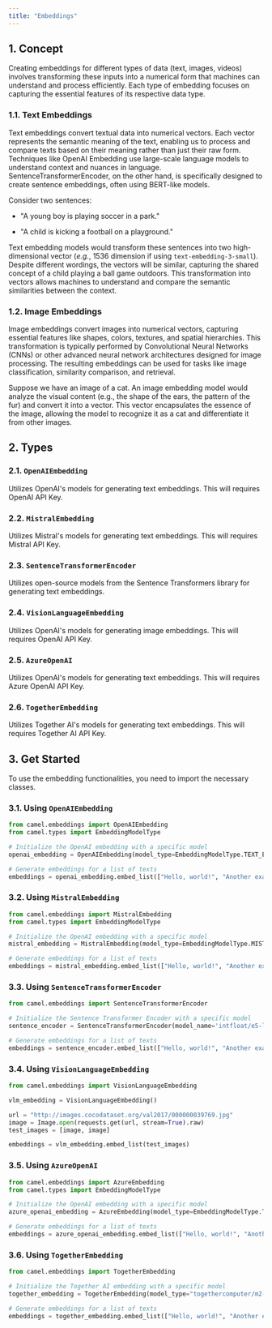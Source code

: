 ```yaml
---
title: "Embeddings"
---
```


## 1. Concept
Creating embeddings for different types of data (text, images, videos) involves transforming these inputs into a numerical form that machines can understand and process efficiently. Each type of embedding focuses on capturing the essential features of its respective data type.

### 1.1. Text Embeddings
Text embeddings convert textual data into numerical vectors. Each vector represents the semantic meaning of the text, enabling us to process and compare texts based on their meaning rather than just their raw form. Techniques like OpenAI Embedding use large-scale language models to understand context and nuances in language. SentenceTransformerEncoder, on the other hand, is specifically designed to create sentence embeddings, often using BERT-like models.

Consider two sentences:

- "A young boy is playing soccer in a park."

- "A child is kicking a football on a playground."

Text embedding models would transform these sentences into two high-dimensional vector (*e.g.*, 1536 dimension if using `text-embedding-3-small`). Despite different wordings, the vectors will be similar, capturing the shared concept of a child playing a ball game outdoors. This transformation into vectors allows machines to understand and compare the semantic similarities between the context.

### 1.2. Image Embeddings
Image embeddings convert images into numerical vectors, capturing essential features like shapes, colors, textures, and spatial hierarchies. This transformation is typically performed by Convolutional Neural Networks (CNNs) or other advanced neural network architectures designed for image processing. The resulting embeddings can be used for tasks like image classification, similarity comparison, and retrieval.

Suppose we have an image of a cat. An image embedding model would analyze the visual content (e.g., the shape of the ears, the pattern of the fur) and convert it into a vector. This vector encapsulates the essence of the image, allowing the model to recognize it as a cat and differentiate it from other images.


## 2. Types

### 2.1. `OpenAIEmbedding`
Utilizes OpenAI's models for generating text embeddings. This will requires OpenAI API Key.

### 2.2. `MistralEmbedding`
Utilizes Mistral's models for generating text embeddings. This will requires Mistral API Key.

### 2.3. `SentenceTransformerEncoder`
Utilizes open-source models from the Sentence Transformers library for generating text embeddings.

### 2.4. `VisionLanguageEmbedding`
Utilizes OpenAI's models for generating image embeddings. This will requires OpenAI API Key.

### 2.5. `AzureOpenAI`
Utilizes OpenAI's models for generating text embeddings. This will requires Azure OpenAI API Key.

### 2.6. `TogetherEmbedding`
Utilizes Together AI's models for generating text embeddings. This will requires Together AI API Key.


## 3. Get Started
To use the embedding functionalities, you need to import the necessary classes.

### 3.1. Using `OpenAIEmbedding`
```python
from camel.embeddings import OpenAIEmbedding
from camel.types import EmbeddingModelType

# Initialize the OpenAI embedding with a specific model
openai_embedding = OpenAIEmbedding(model_type=EmbeddingModelType.TEXT_EMBEDDING_3_SMALL)

# Generate embeddings for a list of texts
embeddings = openai_embedding.embed_list(["Hello, world!", "Another example"])
```

### 3.2. Using `MistralEmbedding`
```python
from camel.embeddings import MistralEmbedding
from camel.types import EmbeddingModelType

# Initialize the OpenAI embedding with a specific model
mistral_embedding = MistralEmbedding(model_type=EmbeddingModelType.MISTRAL_EMBED)

# Generate embeddings for a list of texts
embeddings = mistral_embedding.embed_list(["Hello, world!", "Another example"])
```

### 3.3. Using `SentenceTransformerEncoder`
```python
from camel.embeddings import SentenceTransformerEncoder

# Initialize the Sentence Transformer Encoder with a specific model
sentence_encoder = SentenceTransformerEncoder(model_name='intfloat/e5-large-v2')

# Generate embeddings for a list of texts
embeddings = sentence_encoder.embed_list(["Hello, world!", "Another example"])
```

### 3.4. Using `VisionLanguageEmbedding`
```python
from camel.embeddings import VisionLanguageEmbedding

vlm_embedding = VisionLanguageEmbedding()

url = "http://images.cocodataset.org/val2017/000000039769.jpg"
image = Image.open(requests.get(url, stream=True).raw)
test_images = [image, image]

embeddings = vlm_embedding.embed_list(test_images)
```

### 3.5. Using `AzureOpenAI`
```python
from camel.embeddings import AzureEmbedding
from camel.types import EmbeddingModelType

# Initialize the OpenAI embedding with a specific model
azure_openai_embedding = AzureEmbedding(model_type=EmbeddingModelType.TEXT_EMBEDDING_ADA_2)

# Generate embeddings for a list of texts
embeddings = azure_openai_embedding.embed_list(["Hello, world!", "Another example"])
```

### 3.6. Using `TogetherEmbedding`
```python
from camel.embeddings import TogetherEmbedding

# Initialize the Together AI embedding with a specific model
together_embedding = TogetherEmbedding(model_type="togethercomputer/m2-bert-80M-8k-retrieval")

# Generate embeddings for a list of texts
embeddings = together_embedding.embed_list(["Hello, world!", "Another example"])
```
